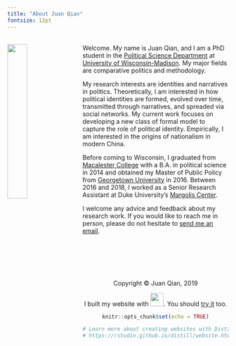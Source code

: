 ```yaml
---
title: "About Juan Qian"
fontsize: 12pt
---
```

<br>
<img src="juan.jpg" style="width:30%; margin-right: 20px" align="left">
Welcome. My name is Juan Qian, and I am a PhD student in the [Political Science Department](https://polisci.wisc.edu/) at [University of Wisconsin-Madison](https://www.wisc.edu/). My major fields are comparative politics and methodology. 

My research interests are identities and narratives in politics. Theoretically, I am interested in how political identities are formed, evolved over time, transmitted through narratives, and spreaded via social networks. My current work focuses on developing a new class of formal model to capture the role of political identity. Empirically, I am interested in the origins of nationalism in modern China.

Before coming to Wisconsin, I graduated from [Macalester College](http://www.macalester.edu) with a B.A. in political science in 2014 and obtained my Master of Public Policy from [Georgetown University](http://www.georgetown.edu) in 2016. Between 2016 and 2018, I worked as a Senior Research Assistant at Duke University's [Margolis Center](http://healthpolicy.duke.edu).

I welcome any advice and feedback about my research work. If you would like to reach me in person, please do not hesitate to [send me an email](mailto:jqian3@wisc.edu).
<br>
<br>
<br>
<br>
<br>
<br>
<br>
<center> Copyright © Juan Qian, 2019
<center>  I built my website with <img src="images/rstudio-logo.png" width="30">. You should [try it](https://rmarkdown.rstudio.com/) too.
```r
knitr::opts_chunk$set(echo = TRUE)

# Learn more about creating websites with Distill at:
# https://rstudio.github.io/distill/website.html

```

